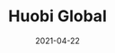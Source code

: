 ---
title: Huobi Global
tag: Exchange
status: publish
date: 2021-04-22
slug: A short description for this item
website: https://www.binance.com/it/trade/IOTX_BTC
twitter:
logo: /img/Huobi Global.png
featured_img: https://wp.gcap1.iotex.io/wp-content/uploads/2021/04/huobiglobal-header.png
telegram:
---